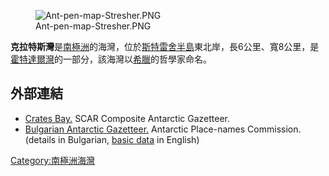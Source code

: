 {{unreferenced|time=2013-10-27T05:34:57+00:00}}
[[Image:Ant-pen-map-Stresher.PNG|thumb]]

{{coord|66|09|20|S|65|25|30|W|display=title}}

'''克拉特斯灣'''是[[南極洲|南極洲]]的海灣，位於[[斯特雷舍半島|斯特雷舍半島]]東北岸，長6公里、寬8公里，是[[霍特達爾灣|霍特達爾灣]]的一部分，該海灣以[[希臘|希臘]]的哲學家命名。

==外部連結==
* [https://data.aad.gov.au/aadc/gaz/scar/display_name.cfm?gaz_id=137656 Crates Bay.] {{Wayback|url=https://data.aad.gov.au/aadc/gaz/scar/display_name.cfm?gaz_id=137656 |date=20170922100806 }} SCAR Composite Antarctic Gazetteer.
* [http://apcbg.org/gazet-bg.doc Bulgarian Antarctic Gazetteer.]{{Wayback|url=http://apcbg.org/gazet-bg.doc |date=20131012104624 }} Antarctic Place-names Commission. (details in Bulgarian, [http://apcbg.org/gazet.htm basic data]{{Wayback|url=http://apcbg.org/gazet.htm |date=20160304071225 }} in English)

{{DEFAULTSORT:Crates Bay}}
[[Category:南極洲海灣|Category:南極洲海灣]]


{{GrahamCoast-geo-stub}}